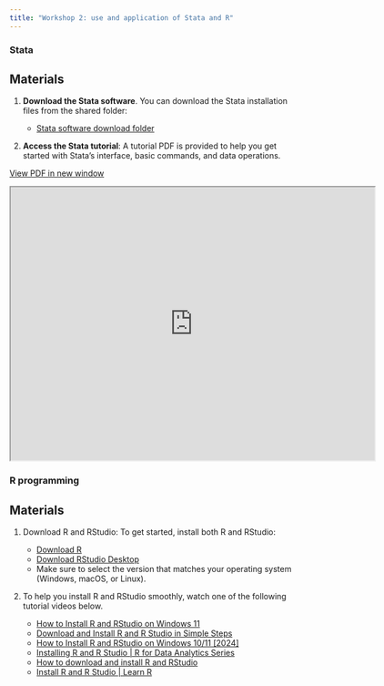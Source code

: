 ```yaml
---
title: "Workshop 2: use and application of Stata and R"
---
```


### Stata

:::: {.callout-note}
## Materials

1.  **Download the Stata software**. You can download the Stata installation files from the shared folder: 

    - [Stata software download folder](https://drive.google.com/drive/folders/1VeVckQFw54D2H-IYYTjq1w-XsdLY3XVn?usp=sharing)

2.  **Access the Stata tutorial**: A tutorial PDF is provided to help you get started with Stata’s interface, basic commands, and data operations.

::::

<a href="https://drive.google.com/file/d/1bP0GDmeDErrcCpTj3tqT0I3LsVv_K7mq/view?usp=sharing" target="_blank" class="btn-slides">View PDF in new window</a>

<iframe src="https://drive.google.com/file/d/1bP0GDmeDErrcCpTj3tqT0I3LsVv_K7mq/preview" width="640" height="480" allow="autoplay">

</iframe>


### R programming


:::: {.callout-note}
## Materials

1. Download R and RStudio: To get started, install both R and RStudio:

    - [Download R](https://cran.r-project.org/)
    - [Download RStudio Desktop](https://posit.co/download/rstudio-desktop/)
    - Make sure to select the version that matches your operating system (Windows, macOS, or Linux).

2. To help you install R and RStudio smoothly, watch one of the following tutorial videos below.

    - [How to Install R and RStudio on Windows 11](https://www.youtube.com/watch?v=H9EBlFDGG4k)
    - [Download and Install R and R Studio in Simple Steps](https://www.youtube.com/watch?v=Tb3R4GLJ45U)
    - [How to Install R and RStudio on Windows 10/11 [2024]](https://www.youtube.com/watch?v=9SzKJH93t5o)
    - [Installing R and R Studio | R for Data Analytics Series](https://www.youtube.com/watch?v=TsnGd6p9oTk&vl=en)
    - [How to download and install R and RStudio](https://m.youtube.com/watch?v=TFGYlKvQEQ4&t=14s)
    - [Install R and R Studio | Learn R](https://www.youtube.com/watch?v=tgPuB-iNww0)

::::















